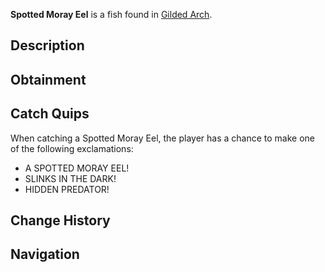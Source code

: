 {{FishInfobox
|image          = Spotted Moray Eel.png
|rarity         = Mythical
|sea            = Second Sea
|location       = [[Gilded Arch]]
|sublocation    = 
|sources        = Crab Cage, Fishing Rod
|radar_location = 
|prog_speed     = -65
|xp             = 3500
|weather        = Foggy
|time           = Night
|season         = Winter
|bait           = Mist Worms
|base_weight    = 140
|base_value     = 6500
|weight_range   = 110
|base_chance    = 5
|base_resil     = 12
}}
'''Spotted Moray Eel''' is a {{Rarity|Mythical}} fish found in [[Gilded Arch]].

== Description ==
{{Description|A stealthy serpent slithering through misty crevices.|Bestiary Entry}}

== Obtainment ==
{{Description|Lurks in waters favored by pirates.|Bestiary Hint}}
{{Fish Availability|
Gilded Arch
|top_rods      = 
Free Spirit Rod\55644.01\159307.07;
Great Rod of Oscar\54225.61\135532.03;
Astralhook Rod\51789.19\136757.21;
Azure Of Lagoon\48729.23\141932.75;
Carrot Rod\45021.05\128155.23;
Plastic Rod\27592.44\81450.95;
Magma Rod\27948.7\71767.61;
Frostfire Rod\24844.14\74120.91;
Firefly Rod\43564.13\159229.02;
Wildflower Rod\41394.85\158020.42;
Adventurer's Rod\37281.34\157830.21;
Frog Rod\40018.41\156688.71;
Lucky Rod\25619.81\121608.74;
Duncan's Rod\24152.01\99212.43;
Blazebringer Rod\41459.9\122388.84;
Verdant Shear Rod\39706.97\135591.39;
Trident Rod\31567.28\104956.54;
Seraphic Rod\26395.42\76519.97;
Ethereal Prism Rod\26298.16\77291.18;
No-Life Rod\25537.76\71941.6;
Challenger's Rod\25457.23\71950.58;
Rod Of The Forgotten Fang\24147.47\69787.09;
Rod Of The Exalted One\23834.13\69939.92;
Rod Of The Depths\22962.87\65741.98;
Depthseeker Rod\22550.43\62034.3;
Steady Rod\22322.05\56819.42;
Volcanic Rod\22097.22\61629.26;
Avalanche Rod\21975.64\60368.4;
Zeus Rod\21819.89\60855.8
|recommended   = Free Spirit Rod
}}

== Catch Quips ==
When catching a Spotted Moray Eel, the player has a chance to make one of the following exclamations:
* A SPOTTED MORAY EEL!
* SLINKS IN THE DARK!
* HIDDEN PREDATOR!

== Change History ==
{{Change History|{{subst:Current Version}}}}

== Navigation ==
{{Fish Navbox|Gilded Arch}}
